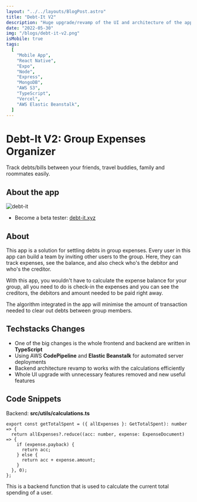 ```yaml
---
layout: "../../layouts/BlogPost.astro"
title: "Debt-It V2"
description: "Huge upgrade/revamp of the UI and architecture of the app"
date: "2022-05-30"
img: "/blogs/debt-it-v2.png"
isMobile: true
tags:
  [
    "Mobile App",
    "React Native",
    "Expo",
    "Node",
    "Express",
    "MongoDB",
    "AWS S3",
    "TypeScript",
    "Vercel",
    "AWS Elastic Beanstalk",
  ]
---
```


# Debt-It V2: Group Expenses Organizer

Track debts/bills between your friends, travel buddies, family and roommates easily.

## About the app

![debt-it](/blogs/debt-it-demo.JPG)

- Become a beta tester: [debt-it.xyz](https://debt-it.xyz)

## About

This app is a solution for settling debts in group expenses. Every user in this app can build a team by inviting other users to the group. Here, they can track expenses, see the balance, and also check who's the debitor and who's the creditor.

With this app, you wouldn't have to calculate the expense balance for your group, all you need to do is check-in the expenses and you can see the creditors, the debitors and amount needed to be paid right away.

The algorithm integrated in the app will minimise the amount of transaction needed to clear out debts between group members.

## Techstacks Changes

- One of the big changes is the whole frontend and backend are written in **TypeScript**
- Using AWS **CodePipeline** and **Elastic Beanstalk** for automated server deployments
- Backend architecture revamp to works with the calculations efficiently
- Whole UI upgrade with unnecessary features removed and new useful features

## Code Snippets

Backend: **src/utils/calculations.ts**

```tsx
export const getTotalSpent = ({ allExpenses }: GetTotalSpent): number => {
  return allExpenses?.reduce((acc: number, expense: ExpenseDocument) => {
    if (expense.payback) {
      return acc;
    } else {
      return acc + expense.amount;
    }
  }, 0);
};
```
This is a backend function that is used to calculate the current total spending of a user.

